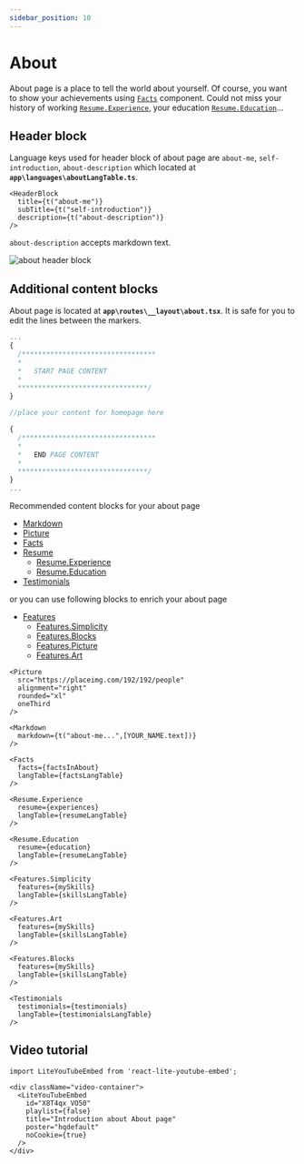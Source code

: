 ```yaml
---
sidebar_position: 10
---
```



# About

About page is a place to tell the world about yourself. Of course, you want to show your achievements using [`Facts`](../content-blocks.mdx#facts) component. Could not miss your history of working [`Resume.Experience`](../content-blocks.mdx#resumeexperience), your education [`Resume.Education`](../content-blocks.mdx#resumeeducation)...

## Header block

Language keys used for header block of about page are `about-me`, `self-introduction`, `about-description` which located at **`app\languages\aboutLangTable.ts`**. 

<Tabs>
<TabItem value="Usage">

```tsx
<HeaderBlock
  title={t("about-me")}
  subTitle={t("self-introduction")}
  description={t("about-description")}
/>
```

</TabItem>
<TabItem value="Note">

`about-description` accepts markdown text.

</TabItem>
<TabItem value="Screenshots">

<div style={{textAlign: 'center'}}>

![about header block](./img/about-headerblock.webp)

</div>

</TabItem>
</Tabs>

## Additional content blocks

 About page is located at **`app\routes\__layout\about.tsx`**. It is safe for you to edit the lines between the markers. 

<Tabs>
<TabItem value="File">

```ts title="app\routes\__layout\about.tsx"
...
{
  /*********************************
  * 
  *   START PAGE CONTENT 
  * 
  ********************************/
}

//place your content for homepage here

{
  /*********************************
  * 
  *   END PAGE CONTENT 
  * 
  ********************************/
}
...
````

</TabItem>
<TabItem value="Content blocks">

Recommended content blocks for your about page

- [Markdown](../content-blocks.mdx#markdown)
- [Picture](../content-blocks.mdx#picture)
- [Facts](../content-blocks.mdx#facts)
- [Resume](../content-blocks.mdx#resume)
  + [Resume.Experience](../content-blocks.mdx#experience)
  + [Resume.Education](../content-blocks.mdx#education)
- [Testimonials](../content-blocks.mdx#testimonials)

or you can use following blocks to enrich your about page

- [Features](../content-blocks.mdx#features)
  + [Features.Simplicity](../content-blocks.mdx#featuressimplicity)
  + [Features.Blocks](../content-blocks.mdx#featuresblocks)
  + [Features.Picture](../content-blocks.mdx#featurespicture)
  + [Features.Art](../content-blocks.mdx#featuresart)

</TabItem>
<TabItem value="Examples">

```tsx
<Picture
  src="https://placeimg.com/192/192/people"
  alignment="right"
  rounded="xl"
  oneThird
/>

<Markdown
  markdown={t("about-me...",[YOUR_NAME.text])}
/>

<Facts
  facts={factsInAbout}
  langTable={factsLangTable}
/>

<Resume.Experience
  resume={experiences}
  langTable={resumeLangTable}
/>

<Resume.Education
  resume={education}
  langTable={resumeLangTable}
/>

<Features.Simplicity
  features={mySkills}
  langTable={skillsLangTable}
/>

<Features.Art
  features={mySkills}
  langTable={skillsLangTable}
/>

<Features.Blocks
  features={mySkills}
  langTable={skillsLangTable}
/>

<Testimonials
  testimonials={testimonials}
  langTable={testimonialsLangTable}
/>
```

</TabItem>
</Tabs>

## Video tutorial

```mdx-code-block
import LiteYouTubeEmbed from 'react-lite-youtube-embed';

<div className="video-container">
  <LiteYouTubeEmbed
    id="X8T4qx_VO50"
    playlist={false}
    title="Introduction about About page"
    poster="hqdefault"
    noCookie={true}
  />
</div>
```